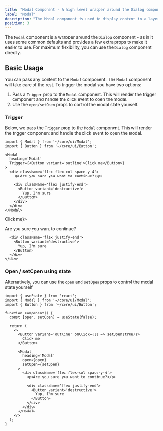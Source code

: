 ```yaml
---
title: "Modal Component - A high level wrapper around the Dialog component"
label: "Modal"
description: "The Modal component is used to display content in a layer above the rest of the page. It is used to display content that requires user interaction, interruption of the current process, or a simple modal window."
position: 3
---
```


The `Modal` component is a wrapper around the `Dialog` component - as in it uses some common defaults and provides a few extra props to make it easier to use. For maximum flexibility, you can use the `Dialog` component directly.

## Basic Usage

You can pass any content to the `Modal` component. The `Modal` component will take care of the rest. To trigger the modal you have two options:

1. Pass a `Trigger` prop to the `Modal` component. This will render the trigger component and handle the click event to open the modal.
2. Use the `open/setOpen` props to control the modal state yourself.

### Trigger

Below, we pass the `Trigger` prop to the `Modal` component. This will render the trigger component and handle the click event to open the modal.

```tsx
import { Modal } from '~/core/ui/Modal';
import { Button } from '~/core/ui/Button';

<Modal
  heading='Modal'
  Trigger={<Button variant='outline'>Click me</Button>}
>
  <div className='flex flex-col space-y-4'>
    <p>Are you sure you want to continue?</p>

    <div className='flex justify-end'>
      <Button variant='destructive'>
        Yup, I'm sure
      </Button>
    </div>
  </div>
</Modal>
```

<DemoContainer>
  <Modal heading='Modal' Trigger={<Button variant='outline'>Click me</Button>}>
    <div className='flex flex-col space-y-4'>
      <p>Are you sure you want to continue?</p>

      <div className='flex justify-end'>
        <Button variant='destructive'>
          Yup, I'm sure
        </Button>
      </div>
    </div>
  </Modal>
</DemoContainer>

### Open / setOpen using state

Alternatively, you can use the `open` and `setOpen` props to control the modal state yourself.

```tsx
import { useState } from 'react';
import { Modal } from '~/core/ui/Modal';
import { Button } from '~/core/ui/Button';

function Component() {
  const [open, setOpen] = useState(false);

  return (
    <>
      <Button variant='outline' onClick={() => setOpen(true)}>
        Click me
      </Button>

      <Modal
        heading='Modal'
        open={open}
        setOpen={setOpen}
      >
        <div className='flex flex-col space-y-4'>
          <p>Are you sure you want to continue?</p>

          <div className='flex justify-end'>
            <Button variant='destructive'>
              Yup, I'm sure
            </Button>
          </div>
        </div>
      </Modal>
    </>
  );
}
```